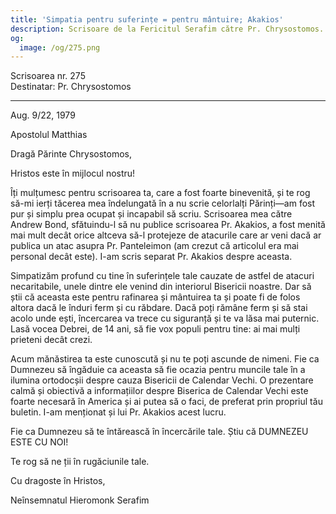 ```yaml
---
title: 'Simpatia pentru suferințe = pentru mântuire; Akakios'
description: Scrisoare de la Fericitul Serafim către Pr. Chrysostomos.
og:
  image: /og/275.png
---
```


<div style={{textAlign:'right', fontFamily:'monospace'}}>Scrisoarea nr. 275</div>
<div style={{textAlign:'left', fontFamily:'monospace'}}>Destinatar: Pr. Chrysostomos</div>

---

Aug. 9/22, 1979

Apostolul Matthias

Dragă Părinte Chrysostomos,

Hristos este în mijlocul nostru!

Îți mulțumesc pentru scrisoarea ta, care a fost foarte binevenită, și te rog să-mi ierți tăcerea mea îndelungată în a nu scrie celorlalți Părinți—am fost pur și simplu prea ocupat și incapabil să scriu. Scrisoarea mea către Andrew Bond, sfătuindu-l să nu publice scrisoarea Pr. Akakios, a fost menită mai mult decât orice altceva să-l protejeze de atacurile care ar veni dacă ar publica un atac asupra Pr. Panteleimon (am crezut că articolul era mai personal decât este). I-am scris separat Pr. Akakios despre aceasta.

Simpatizăm profund cu tine în suferințele tale cauzate de astfel de atacuri necaritabile, unele dintre ele venind din interiorul Bisericii noastre. Dar să știi că aceasta este pentru rafinarea și mântuirea ta și poate fi de folos altora dacă le înduri ferm și cu răbdare. Dacă poți rămâne ferm și să stai acolo unde ești, încercarea va trece cu siguranță și te va lăsa mai puternic. Lasă vocea Debrei, de 14 ani, să fie vox populi pentru tine: ai mai mulți prieteni decât crezi.

Acum mănăstirea ta este cunoscută și nu te poți ascunde de nimeni. Fie ca Dumnezeu să îngăduie ca aceasta să fie ocazia pentru muncile tale în a ilumina ortodocșii despre cauza Bisericii de Calendar Vechi. O prezentare calmă și obiectivă a informațiilor despre Biserica de Calendar Vechi este foarte necesară în America și ai putea să o faci, de preferat prin propriul tău buletin. I-am menționat și lui Pr. Akakios acest lucru.

Fie ca Dumnezeu să te întărească în încercările tale. Știu că DUMNEZEU ESTE CU NOI!

Te rog să ne ții în rugăciunile tale.

Cu dragoste în Hristos,

Neînsemnatul Hieromonk Serafim